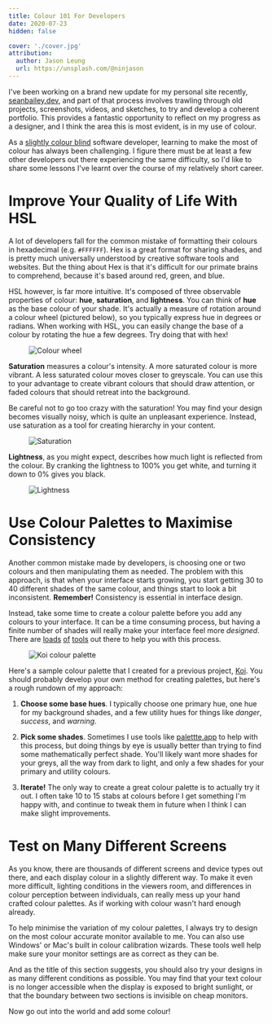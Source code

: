 ```yaml
---
title: Colour 101 For Developers
date: 2020-07-23
hidden: false

cover: './cover.jpg'
attribution:
  author: Jason Leung
  url: https://unsplash.com/@ninjason
---
```


<!-- @format -->

I've been working on a brand new update for my personal site recently,
[seanbailey.dev][mysite], and part of that process involves trawling through old
projects, screenshots, videos, and sketches, to try and develop a coherent
portfolio. This provides a fantastic opportunity to reflect on my progress as a
designer, and I think the area this is most evident, is in my use of colour.

As a [slightly colour blind][deuteranomaly] software developer, learning to make
the most of colour has always been challenging. I figure there must be at least
a few other developers out there experiencing the same difficulty, so I'd like
to share some lessons I've learnt over the course of my relatively short career.

[mysite]: https://www.seanbailey.dev
[deuteranomaly]: https://en.wikipedia.org/wiki/Color_blindness#Deuteranomaly

# Improve Your Quality of Life With HSL

A lot of developers fall for the common mistake of formatting their colours in
hexadecimal (e.g. `#FFFFFF`). Hex is a great format for sharing shades, and is
pretty much universally understood by creative software tools and websites. But
the thing about Hex is that it's difficult for our primate brains to comprehend,
because it's based around red, green, and blue.

HSL however, is far more intuitive. It's composed of three observable properties
of colour: **hue**, **saturation**, and **lightness**. You can think of **hue**
as the base colour of your shade. It's actually a measure of rotation around a
colour wheel (pictured below), so you typically express hue in degrees or
radians. When working with HSL, you can easily change the base of a colour by
rotating the hue a few degrees. Try doing that with hex!

<Figure caption="Source: Sean Bailey. Released under CC0, no rights reserved.">

![Colour wheel](./colour-wheel.png)

</Figure>

**Saturation** measures a colour's intensity. A more saturated colour is more
vibrant. A less saturated colour moves closer to greyscale. You can use this to
your advantage to create vibrant colours that should draw attention, or faded
colours that should retreat into the background.

Be careful not to go too crazy with the saturation! You may find your design becomes visually
noisy, which is quite an unpleasant experience. Instead, use saturation as a
tool for creating hierarchy in your content.

<Figure caption="Source: Sean Bailey. Released under CC0, no rights reserved.">

![Saturation](./saturation.png)

</Figure>

**Lightness**, as you might expect, describes how much light is reflected from
the colour. By cranking the lightness to 100% you get white, and turning it down
to 0% gives you black.

<Figure caption="Source: Sean Bailey. Released under CC0, no rights reserved.">

![Lightness](./lightness.png)

</Figure>

# Use Colour Palettes to Maximise Consistency

Another common mistake made by developers, is choosing one or two colours and
then manipulating them as needed. The problem with this approach, is that when
your interface starts growing, you start getting 30 to 40 different shades of the
same colour, and things start to look a bit inconsistent. **Remember!**
Consistency is essential in interface design.

Instead, take some time to create a colour palette before you add any colours to
your interface. It can be a time consuming process, but having a finite number of
shades will really make your interface feel more _designed_. There are
[loads][coolors] [of][colorhunt] [tools][paletton] out there to help you with this process.

<Figure caption="The colour palette I designed for Koi">

![Koi colour palette](./koi-colours.png)

</Figure>

Here's a sample colour palette that I created for a previous project, [Koi][koi].
You should probably develop your own method for creating palettes, but here's
a rough rundown of my approach:

1. **Choose some base hues**. I typically choose one primary hue, one hue for
   my background shades, and a few utility hues for things like _danger_,
   _success_, and _warning_.

2. **Pick some shades**. Sometimes I use tools like [palettte.app][palettte] to
   help with this process, but doing things by eye is usually better than trying
   to find some mathematically perfect shade. You'll likely want more shades for
   your greys, all the way from dark to light, and only a few shades for your
   primary and utility colours.

3. **Iterate!** The only way to create a great colour palette is to actually try
   it out. I often take 10 to 15 stabs at colours before I get something I'm happy
   with, and continue to tweak them in future when I think I can make slight
   improvements.

[koi]: /projects/koi
[coolors]: https://coolors.co/
[colorhunt]: https://colorhunt.co/
[palettte]: https://palettte.app/
[paletton]: https://paletton.com/

# Test on Many Different Screens

As you know, there are thousands of different screens and device types out
there, and each display colour in a slightly different way. To make it even
more difficult, lighting conditions in the viewers room, and differences in
colour perception between individuals, can really mess up your hand crafted
colour palettes. As if working with colour wasn't hard enough already.

To help minimise the variation of my colour palettes, I always try to design on
the most colour accurate monitor available to me. You can also use Windows' or
Mac's built in colour calibration wizards. These tools well help make sure your
monitor settings are as correct as they can be.

And as the title of this section suggests, you should also try your designs in
as many different conditions as possible. You may find that your text colour is
no longer accessible when the display is exposed to bright sunlight, or that the
boundary between two sections is invisible on cheap monitors.

Now go out into the world and add some colour!
